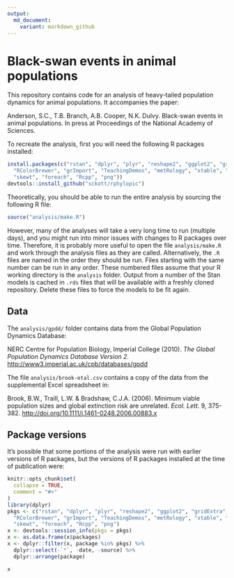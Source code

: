 ```yaml
---
output:
  md_document:
    variant: markdown_github
---
```


<!-- README.md is generated from README.Rmd. Please edit that file -->

# Black-swan events in animal populations

This repository contains code for an analysis of heavy-tailed
population dynamics for animal populations. It accompanies the paper:

Anderson, S.C., T.B. Branch, A.B. Cooper, N.K. Dulvy. Black-swan
events in animal populations. In press at Proceedings of the 
National Academy of Sciences.

To recreate the analysis, first you will need the following R
packages installed:

```r
install.packages(c("rstan", "dplyr", "plyr", "reshape2", "ggplot2", "gridExtra", 
  "RColorBrewer", "grImport", "TeachingDemos", "metRology", "xtable", "devtools",
  "skewt", "foreach", "Rcpp", "png"))
devtools::install_github("sckott/rphylopic")
```

Theoretically, you should be able to run the entire analysis by sourcing the following R file:

```r
source("analysis/make.R")
```

However, many of the analyses will take a very long time to run (multiple days), and you might run into minor issues with changes to R packages over time. Therefore, it is probably more useful to open the file `analysis/make.R` and work through the analysis files as they are called. Alternatively, the `.R` files are named in the order they should be run. Files starting with the same number can be run in any order. These numbered files assume that your R working directory is the `analysis` folder. Output from a number of the Stan models is cached in `.rds` files that will be available with a freshly cloned repository. Delete these files to force the models to be fit again.

## Data

The `analysis/gpdd/` folder contains data from the Global Population Dynamics
Database:

NERC Centre for Population Biology, Imperial College (2010). *The Global
Population Dynamics Database Version 2*.
<http://www3.imperial.ac.uk/cpb/databases/gpdd>

The file `analysis/brook-etal.csv` contains a copy of the data from the
supplemental Excel spreadsheet in:

Brook, B.W., Traill, L.W. & Bradshaw, C.J.A. (2006).
Minimum viable population sizes and global extinction risk are unrelated.
*Ecol. Lett.* 9, 375-382. <http://doi.org/10.1111/j.1461-0248.2006.00883.x>

## Package versions

It's possible that some portions of the analysis were run with earlier versions of R packages, but the versions of R packages installed at the time of publication were:

```r
knitr::opts_chunk$set(
  collapse = TRUE,
  comment = "#>"
)
library(dplyr)
pkgs <- c("rstan", "dplyr", "plyr", "reshape2", "ggplot2", "gridExtra", 
  "RColorBrewer", "grImport", "TeachingDemos", "metRology", "xtable", "devtools",
  "skewt", "foreach", "Rcpp", "png")
x <- devtools::session_info(pkgs = pkgs)
x <- as.data.frame(x$packages)
x <- dplyr::filter(x, package %in% pkgs) %>% 
  dplyr::select(-`*`, -date, -source) %>% 
  dplyr::arrange(package)
```

```r
x
```
